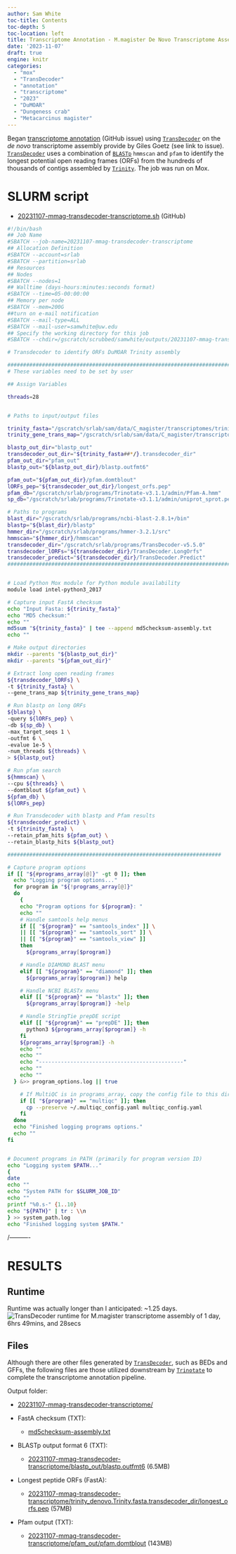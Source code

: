```yaml
---
author: Sam White
toc-title: Contents
toc-depth: 5
toc-location: left
title: Transcriptome Annotation - M.magister De Novo Transcriptome Assembly for DuMOAR Project Using TransDecoder on Mox
date: '2023-11-07'
draft: true
engine: knitr
categories: 
  - "mox"
  - "TransDecoder"
  - "annotation"
  - "transcriptome"
  - "2023"
  - "DuMOAR"
  - "Dungeness crab"
  - "Metacarcinus magister"
---
```

Began [transcriptome annotation](https://github.com/laurahspencer/DuMOAR/issues/44) (GitHub issue) using [`TransDecoder`](https://github.com/TransDecoder/TransDecoder/wiki.com/Trinotate/Trinotate/wiki) on the _de novo_ transcriptome assembly provide by Giles Goetz (see link to issue). [`TransDecoder`](https://github.com/TransDecoder/TransDecoder/wiki.com/Trinotate/Trinotate/wiki) uses a combination of [`BLASTp`](https://www.ncbi.nlm.nih.gov/books/NBK279690/) `hmmscan` and `pfam` to identify the longest potential open reading frames (ORFs) from the hundreds of thousands of contigs assembled by [`Trinity`](https://github.com/trinityrnaseq/trinityrnaseq/wiki). The job was run on Mox.

# SLURM script

- [20231107-mmag-transdecoder-transcriptome.sh](https://github.com/RobertsLab/sams-notebook/blob/master/sbatch_scripts/20231107-mmag-transdecoder-transcriptome.sh) (GitHub)

```bash
#!/bin/bash
## Job Name
#SBATCH --job-name=20231107-mmag-transdecoder-transcriptome
## Allocation Definition
#SBATCH --account=srlab
#SBATCH --partition=srlab
## Resources
## Nodes
#SBATCH --nodes=1
## Walltime (days-hours:minutes:seconds format)
#SBATCH --time=05-00:00:00
## Memory per node
#SBATCH --mem=200G
##turn on e-mail notification
#SBATCH --mail-type=ALL
#SBATCH --mail-user=samwhite@uw.edu
## Specify the working directory for this job
#SBATCH --chdir=/gscratch/scrubbed/samwhite/outputs/20231107-mmag-transdecoder-transcriptome

# Transdecoder to identify ORFs DuMOAR Trinity assembly

###################################################################################
# These variables need to be set by user

## Assign Variables

threads=28


# Paths to input/output files

trinity_fasta="/gscratch/srlab/sam/data/C_magister/transcriptomes/trinity_denovo.Trinity.fasta"
trinity_gene_trans_map="/gscratch/srlab/sam/data/C_magister/transcriptomes/trinity_denovo.Trinity.fasta.gene_trans_map"

blastp_out_dir="blastp_out"
transdecoder_out_dir="${trinity_fasta##*/}.transdecoder_dir"
pfam_out_dir="pfam_out"
blastp_out="${blastp_out_dir}/blastp.outfmt6"

pfam_out="${pfam_out_dir}/pfam.domtblout"
lORFs_pep="${transdecoder_out_dir}/longest_orfs.pep"
pfam_db="/gscratch/srlab/programs/Trinotate-v3.1.1/admin/Pfam-A.hmm"
sp_db="/gscratch/srlab/programs/Trinotate-v3.1.1/admin/uniprot_sprot.pep"

# Paths to programs
blast_dir="/gscratch/srlab/programs/ncbi-blast-2.8.1+/bin"
blastp="${blast_dir}/blastp"
hmmer_dir="/gscratch/srlab/programs/hmmer-3.2.1/src"
hmmscan="${hmmer_dir}/hmmscan"
transdecoder_dir="/gscratch/srlab/programs/TransDecoder-v5.5.0"
transdecoder_lORFs="${transdecoder_dir}/TransDecoder.LongOrfs"
transdecoder_predict="${transdecoder_dir}/TransDecoder.Predict"
###################################################################################


# Load Python Mox module for Python module availability
module load intel-python3_2017

# Capture input FastA checksum
echo "Input Fasta: ${trinity_fasta}"
echo "MD5 checksum:"
echo ""
md5sum "${trinity_fasta}" | tee --append md5checksum-assembly.txt
echo ""

# Make output directories
mkdir --parents "${blastp_out_dir}"
mkdir --parents "${pfam_out_dir}"

# Extract long open reading frames
${transdecoder_lORFs} \
-t ${trinity_fasta} \
--gene_trans_map ${trinity_gene_trans_map}

# Run blastp on long ORFs
${blastp} \
-query ${lORFs_pep} \
-db ${sp_db} \
-max_target_seqs 1 \
-outfmt 6 \
-evalue 1e-5 \
-num_threads ${threads} \
> ${blastp_out}

# Run pfam search
${hmmscan} \
--cpu ${threads} \
--domtblout ${pfam_out} \
${pfam_db} \
${lORFs_pep}

# Run Transdecoder with blastp and Pfam results
${transdecoder_predict} \
-t ${trinity_fasta} \
--retain_pfam_hits ${pfam_out} \
--retain_blastp_hits ${blastp_out}

####################################################################

# Capture program options
if [[ "${#programs_array[@]}" -gt 0 ]]; then
  echo "Logging program options..."
  for program in "${!programs_array[@]}"
  do
    {
    echo "Program options for ${program}: "
    echo ""
    # Handle samtools help menus
    if [[ "${program}" == "samtools_index" ]] \
    || [[ "${program}" == "samtools_sort" ]] \
    || [[ "${program}" == "samtools_view" ]]
    then
      ${programs_array[$program]}

    # Handle DIAMOND BLAST menu
    elif [[ "${program}" == "diamond" ]]; then
      ${programs_array[$program]} help

    # Handle NCBI BLASTx menu
    elif [[ "${program}" == "blastx" ]]; then
      ${programs_array[$program]} -help

    # Handle StringTie prepDE script
    elif [[ "${program}" == "prepDE" ]]; then
      python3 ${programs_array[$program]} -h
    fi
    ${programs_array[$program]} -h
    echo ""
    echo ""
    echo "----------------------------------------------"
    echo ""
    echo ""
  } &>> program_options.log || true

    # If MultiQC is in programs_array, copy the config file to this directory.
    if [[ "${program}" == "multiqc" ]]; then
      cp --preserve ~/.multiqc_config.yaml multiqc_config.yaml
    fi
  done
  echo "Finished logging programs options."
  echo ""
fi


# Document programs in PATH (primarily for program version ID)
echo "Logging system $PATH..."
{
date
echo ""
echo "System PATH for $SLURM_JOB_ID"
echo ""
printf "%0.s-" {1..10}
echo "${PATH}" | tr : \\n
} >> system_path.log
echo "Finished logging system $PATH."
```
/----------

# RESULTS

## Runtime

Runtime was actually longer than I anticipated: ~1.25 days.
![TransDecoder runtime for M.magister transcriptome assembly of 1 day, 6hrs 49mins, and 28secs](20231107-mmag-transdecoder-transcriptome-runtime.png)

## Files

Although there are other files generated by [`TransDecoder`](https://https://github.com/TransDecoder/TransDecoder/wiki.com/Trinotate/Trinotate/wiki), such as BEDs and GFFs, the following files are those utilized downstream by [`Trinotate`](https://github.com/Trinotate/Trinotate/wiki) to complete the transcriptome annotation pipeline.

Output folder:

- [20231107-mmag-transdecoder-transcriptome/](https://gannet.fish.washington.edu/Atumefaciens/20231107-mmag-transdecoder-transcriptome/)

 - FastA checksum (TXT):

    - [md5checksum-assembly.txt](https://gannet.fish.washington.edu/Atumefaciens/20231107-mmag-transdecoder-transcriptome/md5checksum-assembly.txt)

  - BLASTp output format 6 (TXT):

    - [20231107-mmag-transdecoder-transcriptome/blastp_out/blastp.outfmt6](https://gannet.fish.washington.edu/Atumefaciens/20231107-mmag-transdecoder-transcriptome/blastp_out/blastp.outfmt6) (6.5MB)

  - Longest peptide ORFs (FastA):

    - [20231107-mmag-transdecoder-transcriptome/trinity_denovo.Trinity.fasta.transdecoder_dir/longest_orfs.pep](https://gannet.fish.washington.edu/Atumefaciens/20231107-mmag-transdecoder-transcriptome/trinity_denovo.Trinity.fasta.transdecoder_dir/longest_orfs.pep) (57MB)

  - Pfam output (TXT):

    - [20231107-mmag-transdecoder-transcriptome/pfam_out/pfam.domtblout](https://gannet.fish.washington.edu/Atumefaciens/20231107-mmag-transdecoder-transcriptome/pfam_out/pfam.domtblout) (143MB)
